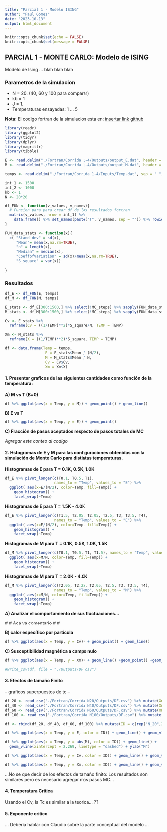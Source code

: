 ```yaml
---
title: "Parcial 1 - Modelo ISING"
author: "Paul Gomez"
date: "2023-10-13"
output: html_document
---
```


```r
knitr::opts_chunk$set(echo = FALSE)
knitr::opts_chunk$set(message = FALSE)

```

## PARCIAL 1 - MONTE CARLO: Modelo de ISING

Modelo de Ising ... blah blah blah

### Parametros de la simulacion

-   N = 20. (40, 60 y 100 para comparar)
-   kb = 1
-   J = 1.
-   Temperaturas ensayadas: 1 ... 5

**Nota:** El codigo fortran de la simulacion esta en: [insertar link github]{.underline}

```r
library(readr)
library(ggplot2)
library(tidyr)
library(dplyr)
library(magrittr)
library(tibble)
```

```r
E <- read.delim("./Fortran/Corrida 1-4/Outputs/output_E.dat", header = F) %>% as.matrix()
M <- read.delim("./Fortran/Corrida 1-4/Outputs/output_M.dat", header = F) %>% as.matrix()
```

```r
temps <- read.delim("./Fortran/Corrida 1-4/Inputs/Temp.dat", sep = " ", header = F, skip = 1) %>% as.numeric()

int_1 <- 1500
int_2 <- 1000
kb <- 1
N <- 20*20
```

```r
df_FUN <- function(v_values, v_names){
  # Funcion para para crear df de los resultados fortran
  matrix(v_values, nrow = int_1) %>% 
    data.frame() %>% set_names(paste("T", v_names, sep = "")) %>% rowid_to_column() %>% mutate(MC_steps = rowid*int_2) %>% dplyr::select(!rowid)
}

FUN_data_stats <- function(x){
  c( "Stand dev" = sd(x), 
     "Mean"= mean(x,na.rm=TRUE),
     "n" = length(x),
     "Median" = median(x),
     "CoeffofVariation" = sd(x)/mean(x,na.rm=TRUE),
     "S_square" = var(x))
     
}
```

### Resultados

```r
df_E <- df_FUN(E, temps)
df_M <- df_FUN(M, temps)
```

```r
E_stats <- df_E[300:1500,] %>% select(!MC_steps) %>% sapply(FUN_data_stats) %>% t() %>% data.frame() %>% mutate(TEMP = temps)
M_stats <- df_M[300:1500,] %>% select(!MC_steps) %>% sapply(FUN_data_stats) %>% t() %>% data.frame() %>% mutate(TEMP = temps)

Cv <- E_stats %>% 
  reframe(Cv = ((1/TEMP)**2)*S_square/N, TEMP = TEMP)

Xm <- M_stats %>% 
  reframe(X = ((1/TEMP)**2)*S_square, TEMP = TEMP) 

df <- data.frame(Temp = temps,
                  E = E_stats$Mean / (N/2),
                  M = M_stats$Mean / N,
                  Cv = Cv$Cv,
                  Xm = Xm$X)
```

#### 1. Presentar graficos de las siguientes cantidades como función de la temperatura:

**A) M vs T (B=0)**

```r
df %>% ggplot(aes(x = Temp, y = M)) + geom_point() + geom_line()
```

**B) E vs T**

```r
df %>% ggplot(aes(x = Temp, y = E)) + geom_point() 
```

**C) Fracción de pasos aceptados respecto de pasos totales de MC**

*Agregar este conteo al codigo*

#### 2. Hstogramas de E y M para las configuraciones obtenidas con la simulación de Monte Carlo para distintas temperaturas.

**Histogramas de E para T = 0.1K, 0.5K, 1.0K**

```r
df_E %>% pivot_longer(c(T0.1, T0.5, T1), 
                      names_to = "Temp", values_to = "E") %>% 
  ggplot( aes(x=E/(N/2), color=Temp, fill=Temp)) + 
    geom_histogram() +
    facet_wrap(~Temp)
```

**Histogramas de E para T = 1.5K - 4.0K**

```r
df_E %>% pivot_longer(c(T1.5, T2.05, T2.05, T2.5, T3, T3.5, T4), 
                      names_to = "Temp", values_to = "E") %>% 
  ggplot( aes(x=E/(N/2), color=Temp, fill=Temp)) +
    geom_histogram() +
    facet_wrap(~Temp)
```

**Histogramas de M para T = 0.1K, 0.5K, 1.0K, 1.5K**

```r
df_M %>% pivot_longer(c(T0.1, T0.5, T1, T1.5), names_to = "Temp", values_to = "M") %>% 
  ggplot( aes(x=M/N, color=Temp, fill=Temp)) + 
    geom_histogram() +
    facet_wrap(~Temp)
```

**Histogramas de M para T = 2.0K - 4.0K**

```r
df_M %>% pivot_longer(c(T2.05, T2.25, T2.05, T2.5, T3, T3.5, T4), 
                      names_to = "Temp", values_to = "M") %>% 
  ggplot( aes(x=M/N, color=Temp, fill=Temp)) + 
    geom_histogram() +
    facet_wrap(~Temp)
```

**A) Analizar el comportamiento de sus fluctuaciones...**

\# \# Aca va comentario \# \#

**B) calor específico por partícula**

```r
df %>% ggplot(aes(x = Temp, y = Cv)) + geom_point() + geom_line()
```

**C) Susceptibilidad magnética a campo nulo**

```r
df %>% ggplot(aes(x = Temp, y = Xm)) + geom_line() +geom_point() +geom_vline(xintercept = 2.269, linetype = "dashed")
```

```r
#write_csv(df, file = "./Outputs/DF.csv")
```

#### 3. Efectos de tamaño Finito

-- graficos superpuestos de tc --

```r
df_20 <- read_csv("./Fortran/Corrida N20/Outputs/DF.csv") %>% mutate(Xm = Xm/(20**2))
df_40 <- read_csv("./Fortran/Corrida N40/Outputs/DF.csv") %>% mutate(Xm = Xm/(40**2))
df_60 <- read_csv("./Fortran/Corrida N60/Outputs/DF.csv") %>% mutate(Xm = Xm/(60**2))
df_100 <- read_csv("./Fortran/Corrida N100/Outputs/DF.csv") %>% mutate(Xm = Xm/(100**2))

df <- rbind(df_20, df_40, df_60, df_100) %>% mutate(ID = c(rep("N_20",21),rep("N_40",21), rep("N_60",21), rep("N_100",21)))
```

```r
df %>% ggplot(aes(x = Temp, y = E, color = ID)) + geom_line() + geom_vline(xintercept = 2.269, linetype = "dashed")
```

```r
df %>% ggplot(aes(x = Temp, y = abs(M), color = ID)) + geom_line() + 
  geom_vline(xintercept = 2.269, linetype = "dashed") + ylab("M")
```

```r
df %>% ggplot(aes(x = Temp, y = Cv, color = ID)) + geom_line() + geom_vline(xintercept = 2.269, linetype = "dashed")
```

```r
df %>% ggplot(aes(x = Temp, y = Xm, color = ID)) + geom_line() + geom_vline(xintercept = 2.269, linetype = "dashed")
```

...No se que decir de los efectos de tamaño finito: Los resultados son similares pero es necesario agregar mas pasos MC...

#### 4. Temperatura Critica

Usando el Cv, la Tc es similar a la teorica... ??

#### 5. Exponente critico

... Deberia hablar con Claudio sobre la parte conceptual del modelo ...
